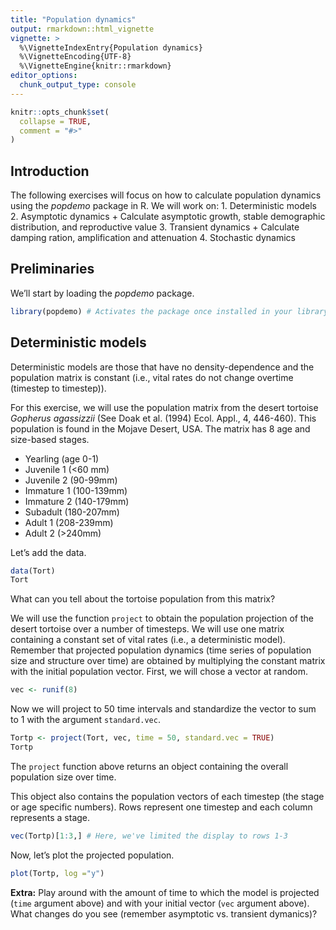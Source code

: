 ```yaml
---
title: "Population dynamics"
output: rmarkdown::html_vignette
vignette: >
  %\VignetteIndexEntry{Population dynamics}
  %\VignetteEncoding{UTF-8}
  %\VignetteEngine{knitr::rmarkdown}
editor_options: 
  chunk_output_type: console
---
```


```r
knitr::opts_chunk$set(
  collapse = TRUE,
  comment = "#>"
)
```

## Introduction

The following exercises will focus on how to calculate population dynamics using the *popdemo* package in R. We will work on:
1. Deterministic models
2. Asymptotic dynamics 
  + Calculate asymptotic growth, stable demographic distribution, and reproductive value
3. Transient dynamics 
  + Calculate damping ration, amplification and attenuation
4. Stochastic dynamics

## Preliminaries

We'll start by loading the *popdemo* package.

```r
library(popdemo) # Activates the package once installed in your library
```

## Deterministic models

Deterministic models are those that have no density-dependence and the population matrix is constant (i.e., vital rates do not change overtime (timestep to timestep)).

For this exercise, we will use the population matrix from the desert tortoise *Gopherus agassizzii* (See Doak et al. (1994) Ecol. Appl., 4, 446-460). This population is found in the Mojave Desert, USA. The matrix has 8 age and size-based stages.

* Yearling (age 0-1)
* Juvenile 1 (<60 mm)
* Juvenile 2 (90-99mm)
* Immature 1 (100-139mm)
* Immature 2 (140-179mm)
* Subadult (180-207mm)
* Adult 1 (208-239mm)
* Adult 2 (>240mm)

Let's add the data.

```r
data(Tort)
Tort
```

What can you tell about the tortoise population from this matrix?

We will use the function `project` to obtain the population projection of the desert tortoise over a number of timesteps. We will use one matrix containing a constant set of vital rates (i.e., a deterministic model). Remember that projected population dynamics (time series of population size and structure over time) are obtained by multiplying the constant matrix with the initial population vector. First, we will chose a vector at random.

```r
vec <- runif(8)
```

Now we will project to 50 time intervals and standardize the vector to sum to 1 with the argument `standard.vec`.

```r
Tortp <- project(Tort, vec, time = 50, standard.vec = TRUE)
Tortp
```

The `project` function above returns an object containing the overall population size over time.

This object also contains the population vectors of each timestep (the stage or age specific numbers). Rows represent one timestep and each column represents a stage.

```r
vec(Tortp)[1:3,] # Here, we've limited the display to rows 1-3
```

Now, let's plot the projected population.

```r
plot(Tortp, log ="y")
```

**Extra:** Play around with the amount of time to which the model is projected (`time` argument above) and with your initial vector (`vec` argument above). What changes do you see (remember asymptotic vs. transient dymanics)?


